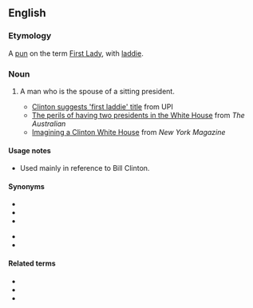 ==English==

===Etymology===
A [[pun]] on the term [[First Lady]], with [[laddie]].

===Noun===
{{en-noun|head=[[first|First]] [[laddie|Laddie]]|First Laddies}}

# {{lb|en|US}} A man who is the spouse of a sitting president.
#* [http://www.upi.com/NewsTrack/Quirks/2007/09/06/clinton_suggests_first_laddie_title/4634/ Clinton suggests 'first laddie' title] from UPI
#* [http://www.theaustralian.news.com.au/story/0,25197,22909553-20261,00.html The perils of having two presidents in the White House] from ''The Australian''
#* [http://nymag.com/news/politics/38362/ Imagining a Clinton White House] from ''New York Magazine''

====Usage notes====
* Used mainly in reference to Bill Clinton.

====Synonyms====
{{syn-top}}
* {{l|en|First Gentleman}}
* {{l|en|First Guy}}
* {{l|en|First Husband}}
{{syn-mid}}
* {{l|en|First Lord}}
* {{l|en|First Man}}
{{syn-bottom}}

====Related terms====
* {{l|en|First Daughter}}
* {{l|en|First Family}}
* {{l|en|First Lady}}